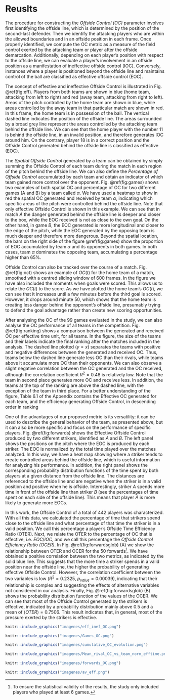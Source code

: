 # Reuslts

The procedure for constructing the *Offside Control (OC)* parameter involves first identifying the offside line, which is determined by the position of the second-last defender. Then we identify the attacking players who are within the allowed boundaries and in an offside position in each frame. Once properly identified, we compute the OC metric as a measure of the field control exerted by the attacking team or player after the offside demarcation. Additionally, depending on each player's position with respect to the offside line, we can evaluate a player's involvement in an offside position as a manifestation of ineffective offside control (IOC). Conversely, instances where a player is positioned beyond the offside line and maintains control of the ball are classified as effective offside control (EOC).

The concept of effective and ineffective Offside Control is illustrated in Fig. \@ref(fig:eff). Players from both teams are shown in blue (home team, attacking from left to right) and red (away team, attacking from right to left). Areas of the pitch controlled by the home team are shown in blue, while areas controlled by the away team in that particular match are shown in red. In this frame, the home team is in possession of the ball. The vertical dashed line indicates the position of the offside line. The areas surrounded by a broad grey line represent the areas controlled by the attacking team behind the offside line. We can see that the home player with the number $11$ is behind the offside line, in an invalid position, and therefore generates IOC around him. On the contrary, player $18$ is in a correct position and the Offside Control generated behind the offside line is classified as effective (EOC).

The *Spatial Offside Control* generated by a team can be obtained by simply summing the Offside Control of each team during the match in each region of the pitch behind the offside line. We can also define the *Percentage of Offside Control* accumulated by each team and obtain an indicator of which team gained more control over the opponent. Fig. \@ref(fig:games) shows two examples of both spatial OC and percentage of OC for two different games (A and B) by a team called $\alpha$. We have used a heatmap to show in red the spatial OC generated and received by team $\alpha$, indicating which specific areas of the pitch were controlled behind the offside line. Note that only effective Offside Control is shown in this example. We can see that in match $A$ the danger generated behind the offside line is deeper and closer to the box, while the EOC received is not as close to the own goal. On the other hand, in game $B$, the EOC generated is more longitudinal and closer to the edge of the pitch, while the EOC generated by the opposing team is much deeper and therefore more dangerous. Beyond the spatial location, the bars on the right side of the figure \@ref(fig:games) show the proportion of EOC accumulated by team $\alpha$ and its opponents in both games. In both cases, team $\alpha$ dominates the opposing team, accumulating a percentage higher than $65\%$. 

Offside Control can also be tracked over the course of a match. Fig. \@ref(fig:oct)  shows an example of $OC(t)$ for the home team of a match, smoothed with a centred sliding window of 600 frames. In the figure we have also included the moments when goals were scored. This allows us to relate the $OC(t)$ to the score. As we have plotted the home team's $OC(t)$, we can see that it increases until a few minutes before the third goal is scored. However, it drops around minute 50, which shows that the home team is creating less danger behind the opponent's offside line, presumably trying to defend the goal advantage rather than create new scoring opportunities.

After analysing the OC of the 99 games evaluated in the study, we can also analyse the OC performance of all teams in the competition. Fig. \@ref(fig:ranking) shows a comparison between the generated and received OC per effective time unit, for all teams. In the figure, the size of the teams and their labels indicate the final ranking after the matches included in the analysis. The dashed line plotted ($y=x$) separates the teams with positive and negative differences between the generated and received OC. Thus, teams below the dashed line generate less OC than their rivals, while teams above it accumulate more OC than their opponents. We can also observe a slight negative correlation between the OC generated and the OC received, although the correlation coefficient $R^2=0.48$ is relatively low. Note that the team in second place generates more OC and receives less. In addition, the teams at the top of the ranking are above the dashed line, with the exception of the team in third place. For a better understanding of the figure, Table 6.1 of the Appendix contains the Effective OC generated for each team, and the efficiency generating Offside Control, in descending order in ranking

One of the advantages of our proposed metric is its versatility: it can be used to describe the general behavior of the team, as presented above, but it can also be more specific and focus on the performance of specific players. Fig. \@ref(fig:forwards) shows the Effective Offside Control produced by two different strikers, identified as $A$ and $B$. The left panel shows the positions on the pitch where the EOC is produced by each striker. The EOC is normalized by the total time played over the matches analyzed. In this way, we have a heat map showing where a striker tends to create controlled areas behind the offside line, which is useful information for analyzing his performance. In addition, the right panel shows the corresponding probability distribution functions of the time spent by both players at a given distance from the offside line. The distances are referenced to the offside line and are negative when the striker is in a valid position and positive when he is offside. Interestingly, striker $A$ spends more time in front of the offside line than striker $B$ (see the percentages of time spent on each side of the offside line). This means that player $A$ is more likely to generate more EOCs.

In this work, the Offside Control of a total of 442 players was characterized. With all this data, we calculated the percentage of time that strikers spend close to the offside line and what percentage of that time the striker is in a valid position. We call this percentage a player's Offside Time Efficiency Ratio (OTER).  Next, we relate the OTER to the percentage of OC that is effective, i.e. $EOC/IOC$, and we call this percentage the *Offside Control Efficiency Ratio (OCER)*. In Fig. \@ref(fig:forwardsglob) (A) we show the relationship between OTER and OCER for the $50$ forwards[^8]. We have obtained a positive correlation between the two metrics, as indicated by the solid blue line. This suggests that the more time a striker spends in a valid position near the offside line, the higher the probability of generating effective Offside Control. 
However, the correlation coefficient between the two variables is low ($R^2=0.2325$, $p_{value} = 0.00039$), indicating that their relationship is complex and suggesting the effects of alternative variables not considered in our analysis. Finally, Fig. \@ref(fig:forwardsglob) (B) shows the probability distribution function of the values of the OCER. We can see that most of the Offside Control generated by the strikers is effective, indicated by a probability distribution mainly above $0.5$ and a mean of $\langle OTER \rangle=0.7506$. This result indicates that, in general, most of the pressure exerted by the strikers is effective.

```r
knitr::include_graphics("imagenes/eff_inef_OC.png")
```

```r

knitr::include_graphics("imagenes/Games_OC.png")
```

```r
knitr::include_graphics("imagenes/cumulative_OC_evolution.png")
```

```r
knitr::include_graphics("imagenes/Mean_rival_OC_vs_team_norm_efftime.png")
```

```r
knitr::include_graphics("imagenes/forwards_OC.png")
```

```r
knitr::include_graphics("imagenes/av_eff.png")
```





[^8]: To ensure the statistical validity of the results, the study only included players who played at least 6 games.